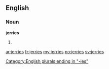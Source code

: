 ==English==

===Noun===
'''jerries'''

# {{plural of|[[jerry]]}}

[[Category:English plurals ending in "-ies"]]

[[ar:jerries]]
[[fr:jerries]]
[[my:jerries]]
[[no:jerries]]
[[sv:jerries]]